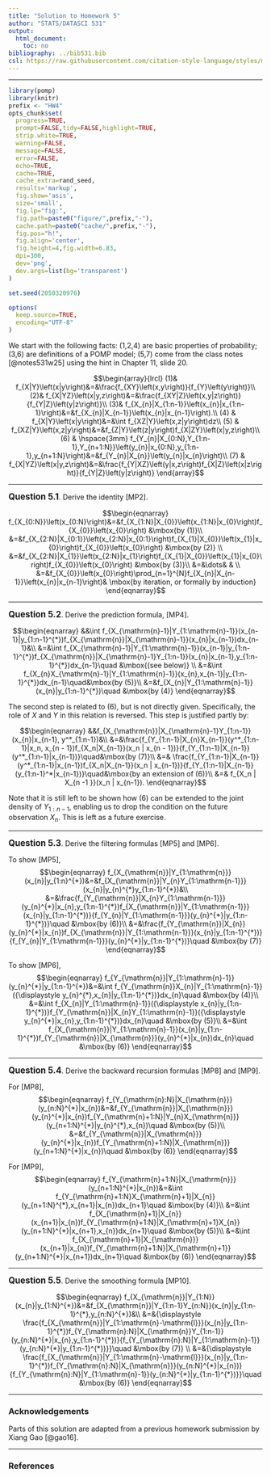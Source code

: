 ```yaml
---
title: "Solution to Homework 5"
author: "STATS/DATASCI 531"
output:
  html_document:
    toc: no
bibliography: ../bib531.bib
csl: https://raw.githubusercontent.com/citation-style-language/styles/master/cell-numeric.csl
---
```


\newcommand\prob{\mathbb{P}}
\newcommand\E{\mathbb{E}}
\newcommand\var{\mathrm{Var}}
\newcommand\cov{\mathrm{Cov}}


--------

```r
library(pomp)
library(knitr)
prefix <- "HW4"
opts_chunk$set(
  progress=TRUE,
  prompt=FALSE,tidy=FALSE,highlight=TRUE,
  strip.white=TRUE,
  warning=FALSE,
  message=FALSE,
  error=FALSE,
  echo=TRUE,
  cache=TRUE,
  cache_extra=rand_seed,
  results='markup',
  fig.show='asis',
  size='small',
  fig.lp="fig:",
  fig.path=paste0("figure/",prefix,"-"),
  cache.path=paste0("cache/",prefix,"-"),
  fig.pos="h!",
  fig.align='center',
  fig.height=4,fig.width=6.83,
  dpi=300,
  dev='png',
  dev.args=list(bg='transparent')
)

set.seed(2050320976)
```
```r
options(
  keep.source=TRUE,
  encoding="UTF-8"
)
```

We start with the following facts: (1,2,4) are basic properties of probability; (3,6) are definitions of a POMP model; (5,7) come from the class notes [@notes531w25] using the hint in Chapter 11, slide 20.

$$\begin{array}{lrcl}
(1)& f_{X|Y}\left(x|y\right)&=&\frac{f_{XY}\left(x,y\right)}{f_{Y}\left(y\right)}\\
(2)& f_{X|YZ}\left(x|y,z\right)&=&\frac{f_{XY|Z}\left(x,y|z\right)}{f_{Y|Z}\left(y|z\right)}\\
(3)& f_{X_{n}|X_{1:n-1}}\left(x_{n}|x_{1:n-1}\right)&=&f_{X_{n}|X_{n-1}}\left(x_{n}|x_{n-1}\right).\\
(4) & f_{X|Y}\left(x|y\right)&=&\int f_{XZ|Y}\left(x,z|y\right)dz\\
(5) & f_{XZ|Y}\left(x,z|y\right)&=&f_{Z|Y}\left(z|y\right)f_{X|ZY}\left(x|y,z\right)\\
(6) & \hspace{3mm} f_{Y_{n}|X_{0:N},Y_{1:n-1},Y_{n+1:N}}\left(y_{n}|x_{0:N},y_{1:n-1},y_{n+1:N}\right)&=&f_{Y_{n}|X_{n}}\left(y_{n}|x_{n}\right)\\
(7) & f_{X|YZ}\left(x|y,z\right)&=&\frac{f_{Y|XZ}\left(y|x,z\right)f_{X|Z}\left(x|z\right)}{f_{Y|Z}\left(y|z\right)}
\end{array}$$

--------

**<big>Question 5.1</big>**. Derive the identity [MP2].

$$\begin{eqnarray}
f_{X_{0:N}}\left(x_{0:N}\right)&=&f_{X_{1:N}|X_{0}}\left(x_{1:N}|x_{0}\right)f_{X_{0}}\left(x_{0}\right)
&\mbox{by (1)}\\
&=&f_{X_{2:N}|X_{0:1}}\left(x_{2:N}|x_{0:1}\right)f_{X_{1}|X_{0}}\left(x_{1}|x_{0}\right)f_{X_{0}}\left(x_{0}\right) &\mbox{by (2)} \\
&=&f_{X_{2:N}|X_{1}}\left(x_{2:N}|x_{1}\right)f_{X_{1}|X_{0}}\left(x_{1}|x_{0}\right)f_{X_{0}}\left(x_{0}\right) &\mbox{by (3)}\\
&=&\dots& & \\
&=&f_{X_{0}}\left(x_{0}\right)\prod_{n=1}^{N}f_{X_{n}|X_{n-1}}\left(x_{n}|x_{n-1}\right)& \mbox{by iteration, or formally by induction}
\end{eqnarray}$$

-----------

**<big>Question 5.2</big>**. Derive the prediction formula, [MP4].

$$\begin{eqnarray}
&&\int f_{X_{\mathrm{n}-1}|Y_{1:\mathrm{n}-1}}(x_{n-1}|y_{1:n-1}^{*})f_{X_{\mathrm{n}}|X_{\mathrm{n}-1}}(x_{n}|x_{n-1})dx_{n-1}&\\
&=&\int f_{X_{\mathrm{n}-1}|Y_{1:\mathrm{n}-1}}(x_{n-1}|y_{1:n-1}^{*})f_{X_{\mathrm{n}}|X_{\mathrm{n}-1}Y_{1:n-1}}(x_{n}|x_{n-1},y_{1:n-1}^{*})dx_{n-1}\quad &\mbox{(see below)} \\
&=&\int f_{X_{n}X_{\mathrm{n}-1}|Y_{1:\mathrm{n}-1}}(x_{n},x_{n-1}|y_{1:n-1}^{*})dx_{n-1}\quad&\mbox{by (5)}\\
&=&f_{X_{n}|Y_{1:\mathrm{n}-1}}(x_{n}|y_{1:n-1}^{*})\quad &\mbox{by (4)}
\end{eqnarray}$$

The second step is related to (6), but is not directly given. Specifically, the role of $X$ and $Y$ in this relation is reversed. This step is justified partly by: 

$$\begin{eqnarray}
&&f_{X_{\mathrm{n}}|X_{\mathrm{n}-1}Y_{1:n-1}}(x_{n}|x_{n-1}, y^*_{1:n-1})&\\ &=&\frac{f_{Y_{1:n-1}|X_{n}X_{n-1}}(y^*_{1:n-1}|x_n, x_{n - 1})f_{X_n|X_{n-1}}(x_n | x_{n - 1})}{f_{Y_{1:n-1}|X_{n-1}}(y^*_{1:n-1}|x_{n-1})}\quad&\mbox{by (7)}\\
&=& \frac{f_{Y_{1:n-1}|X_{n-1}}(y^*_{1:n-1}|x_{n-1})f_{X_n|X_{n-1}}(x_n | x_{n-1})}{f_{Y_{1:n-1}|X_{n-1}}(y_{1:n-1}^*|x_{n-1})}\quad&\mbox{by an extension of (6)}\\
&=& f_{X_n | X_{n -1 }}(x_n | x_{n-1}).
\end{eqnarray}$$

Note that it is still left to be shown how (6) can be extended to the joint density of $Y_{1:n-1}$, enabling us to drop the condition on the future observation $X_n$. This is left as a future exercise. 

------------

**<big>Question 5.3</big>**. Derive the filtering formulas [MP5] and [MP6].

To show [MP5],
$$\begin{eqnarray}
f_{X_{\mathrm{n}}|Y_{1:\mathrm{n}}}(x_{n}|y_{1:n}^{*})&=&f_{X_{\mathrm{n}}|Y_{n}Y_{1:\mathrm{n-1}}}(x_{n}|y_{n}^{*}y_{1:n-1}^{*})&\\
&=&\frac{f_{Y_{\mathrm{n}}|X_{n}Y_{1:\mathrm{n-1}}}(y_{n}^{*}|x_{n},y_{1:n-1}^{*})f_{X_{\mathrm{n}}|Y_{1:\mathrm{n-1}}}(x_{n}|y_{1:n-1}^{*})}{f_{Y_{n}|Y_{1:\mathrm{n-1}}}(y_{n}^{*}|y_{1:n-1}^{*})}\quad &\mbox{by (6)}\\
&=&\frac{f_{Y_{\mathrm{n}}|X_{n}}(y_{n}^{*}|x_{n})f_{X_{\mathrm{n}}|Y_{1:\mathrm{n-1}}}(x_{n}|y_{1:n-1}^{*})}{f_{Y_{n}|Y_{1:\mathrm{n-1}}}(y_{n}^{*}|y_{1:n-1}^{*})}\quad &\mbox{by (7)}
\end{eqnarray}$$


To show [MP6],
$$\begin{eqnarray}
f_{Y_{\mathrm{n}}|Y_{1:\mathrm{n}-1}}(y_{n}^{*}|y_{1:n-1}^{*})&=&\int f_{Y_{\mathrm{n}}X_{n}|Y_{1:\mathrm{n}-1}}({\displaystyle y_{n}^{*},x_{n}|y_{1:n-1}^{*})}dx_{n}\quad &\mbox{by (4)}\\
&=&\int f_{X_{n}|Y_{1:\mathrm{n}-1}}({\displaystyle x_{n}|y_{1:n-1}^{*})}f_{Y_{\mathrm{n}}|X_{n}Y_{1:\mathrm{n}-1}}({\displaystyle y_{n}^{*}|x_{n},y_{1:n-1}^{*})}dx_{n}\quad &\mbox{by (5)}\\
&=&\int f_{X_{\mathrm{n}}|Y_{1:\mathrm{n}-1}}(x_{n}|y_{1:n-1}^{*})f_{Y_{\mathrm{n}}|X_{\mathrm{n}}}(y_{n}^{*}|x_{n})dx_{n}\quad &\mbox{by (6)}
\end{eqnarray}$$

-----------------

**<big>Question 5.4</big>**. Derive the backward recursion formulas [MP8] and [MP9].

For [MP8],
$$\begin{eqnarray}
f_{Y_{\mathrm{n}:N}|X_{\mathrm{n}}}(y_{n:N}^{*}|x_{n})&=&f_{Y_{\mathrm{n}}|X_{\mathrm{n}}}(y_{n}^{*}|x_{n})f_{Y_{\mathrm{n}+1:N}|Y_{n}X_{\mathrm{n}}}(y_{n+1:N}^{*}|y_{n}^{*},x_{n})\quad &\mbox{by (5)}\\
&=&f_{Y_{\mathrm{n}}|X_{\mathrm{n}}}(y_{n}^{*}|x_{n})f_{Y_{\mathrm{n}+1:N}|X_{\mathrm{n}}}(y_{n+1:N}^{*}|x_{n})\quad &\mbox{by (6)}
\end{eqnarray}$$


For [MP9],
$$\begin{eqnarray}
f_{Y_{\mathrm{n}+1:N}|X_{\mathrm{n}}}(y_{n+1:N}^{*}|x_{n})&=&\int f_{Y_{\mathrm{n}+1:N}X_{\mathrm{n}+1}|X_{n}}(y_{n+1:N}^{*},x_{n+1}|x_{n})dx_{n+1}\quad &\mbox{by (4)}\\
&=&\int f_{X_{\mathrm{n}+1}|X_{n}}(x_{n+1}|x_{n})f_{Y_{\mathrm{n}+1:N}|X_{\mathrm{n}+1}X_{n}}(y_{n+1:N}^{*}|x_{n+1},x_{n})dx_{n+1}\quad &\mbox{by (5)}\\
&=&\int f_{X_{\mathrm{n}+1}|X_{\mathrm{n}}}(x_{n+1}|x_{n})f_{Y_{\mathrm{n}+1:N}|X_{\mathrm{n}+1}}(y_{n+1:N}^{*}|x_{n+1})dx_{n+1}\quad &\mbox{by (6)}
\end{eqnarray}$$

------------

**<big>Question 5.5</big>**. Derive the smoothing formula [MP10].

$$\begin{eqnarray}
f_{X_{\mathrm{n}}|Y_{1:N}}(x_{n}|y_{1:N}^{*})&=&f_{X_{\mathrm{n}}|Y_{1:n-1}Y_{n:N}}(x_{n}|y_{1:n-1}^{*},y_{n:N}^{*})&\\
&=&{\displaystyle \frac{f_{X_{\mathrm{n}}|Y_{1:\mathrm{n}-\mathrm{l}}}(x_{n}|y_{1:n-1}^{*})f_{Y_{\mathrm{n}:N}|X_{\mathrm{n}}Y_{1:n-1}}(y_{n:N}^{*}|x_{n},y_{1:n-1}^{*})}{f_{Y_{\mathrm{n}:N}|Y_{1:\mathrm{n}-1}}(y_{n:N}^{*}|y_{1:n-1}^{*})}}\quad &\mbox{by (7)} \\
&=&{\displaystyle \frac{f_{X_{\mathrm{n}}|Y_{1:\mathrm{n}-\mathrm{l}}}(x_{n}|y_{1:n-1}^{*})f_{Y_{\mathrm{n}:N}|X_{\mathrm{n}}}(y_{n:N}^{*}|x_{n})}{f_{Y_{\mathrm{n}:N}|Y_{1:\mathrm{n}-1}}(y_{n:N}^{*}|y_{1:n-1}^{*})}}\quad &\mbox{by (6)}
\end{eqnarray}$$


----------------------

### Acknowledgements

Parts of this solution are adapted from a previous homework submission by Xiang Gao [@gao16].

---------------------

### References
